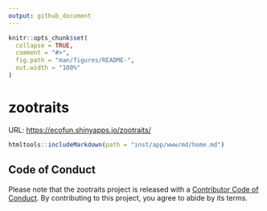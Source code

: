 ```yaml
---
output: github_document
---
```


<!-- README.md is generated from README.Rmd. Please edit that file -->

```r
knitr::opts_chunk$set(
  collapse = TRUE,
  comment = "#>",
  fig.path = "man/figures/README-",
  out.width = "100%"
)
```

# zootraits

URL: <https://ecofun.shinyapps.io/zootraits/>


```r
htmltools::includeMarkdown(path = "inst/app/www/md/home.md")
```




## Code of Conduct
  
Please note that the zootraits project is released with a [Contributor Code of Conduct](https://contributor-covenant.org/version/2/1/CODE_OF_CONDUCT.html). By contributing to this project, you agree to abide by its terms.
